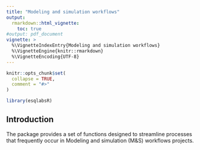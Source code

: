 ```yaml
---
title: "Modeling and simulation workflows"
output: 
  rmarkdown::html_vignette:
    toc: true
#output: pdf_document
vignette: >
  %\VignetteIndexEntry{Modeling and simulation workflows}
  %\VignetteEngine{knitr::rmarkdown}
  %\VignetteEncoding{UTF-8}
---
```


```r
knitr::opts_chunk$set(
  collapse = TRUE,
  comment = "#>"
)
```

```r
library(esqlabsR)
```

## Introduction

The package provides a set of functions designed to streamline processes that frequently occur in Modeling and simulation (M&S) workflows projects.
